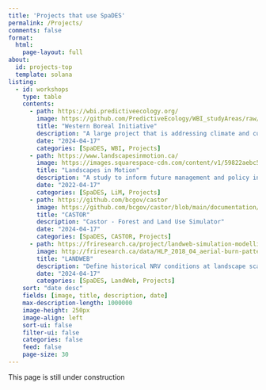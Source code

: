 ```yaml
---
title: 'Projects that use SpaDES'
permalink: /Projects/
comments: false
format: 
  html:
    page-layout: full
about: 
  id: projects-top
  template: solana
listing: 
  - id: workshops
    type: table
    contents: 
      - path: https://wbi.predictiveecology.org/
        image: https://github.com/PredictiveEcology/WBI_studyAreas/raw/main/figures/WBI_studyArea_gg.png
        title: "Western Boreal Initiative"
        description: "A large project that is addressing climate and cumulative effects on landscapes of the western boreal forests of Canada"
        date: "2024-04-17"
        categories: [SpaDES, WBI, Projects]        
      - path: https://www.landscapesinmotion.ca/
        image: https://images.squarespace-cdn.com/content/v1/59822aebc534a526009b3de1/1622820471171-1RV90OBOTGPGPK2EVCYI/GIF-making-file-size-smaller.gif?format=2500w
        title: "Landscapes in Motion"
        description: "A study to inform future management and policy in this important region of Alberta."
        date: "2022-04-17"
        categories: [SpaDES, LiM, Projects]    
      - path: https://github.com/bcgov/castor
        image: https://github.com/bcgov/castor/blob/main/documentation/images/castor_explorer_map.jpg?raw=true
        title: "CASTOR"
        description: "Castor - Forest and Land Use Simulator"
        date: "2024-04-17"
        categories: [SpaDES, CASTOR, Projects]    
      - path: https://friresearch.ca/project/landweb-simulation-modelling
        image: http://friresearch.ca/data/HLP_2018_04_aerial-burn-patterns-blog.jpg
        title: "LANDWEB"
        description: "Define historical NRV conditions at landscape scales across 140 million ha of the western boreal"
        date: "2024-04-17"
        categories: [SpaDES, LandWeb, Projects]            
    sort: "date desc"
    fields: [image, title, description, date]
    max-description-length: 1000000
    image-height: 250px
    image-align: left
    sort-ui: false
    filter-ui: false
    categories: false
    feed: false
    page-size: 30
---
```


This page is still under construction

::: {workshops}
:::



